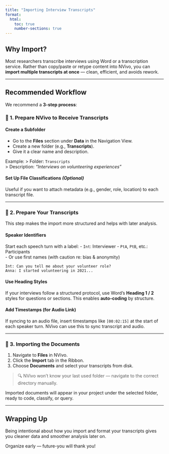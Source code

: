 ```yaml
---
title: "Importing Interview Transcripts"
format:
  html:
    toc: true
    number-sections: true
---
```


## Why Import?

Most researchers transcribe interviews using Word or a transcription service. Rather than copy/paste or retype content into NVivo, you can **import multiple transcripts at once** — clean, efficient, and avoids rework.

---

## Recommended Workflow

We recommend a **3-step process**:

### 🧱 1. Prepare NVivo to Receive Transcripts

#### Create a Subfolder
- Go to the **Files** section under **Data** in the Navigation View.
- Create a new folder (e.g., **Transcripts**).
- Give it a clear name and description.

Example:
> Folder: `Transcripts`  
> Description: *“Interviews on volunteering experiences”*

#### Set Up File Classifications *(Optional)*
Useful if you want to attach metadata (e.g., gender, role, location) to each transcript file.

---

### 📝 2. Prepare Your Transcripts

This step makes the import more structured and helps with later analysis.

#### Speaker Identifiers
Start each speech turn with a label:
- `Int`: Interviewer
- `PtA`, `PtB`, etc.: Participants  
- Or use first names (with caution re: bias & anonymity)

```text
Int: Can you tell me about your volunteer role?
Anna: I started volunteering in 2021...
```

#### Use Heading Styles
If your interviews follow a structured protocol, use Word’s **Heading 1 / 2** styles for questions or sections. This enables **auto-coding** by structure.

#### Add Timestamps (for Audio Link)
If syncing to an audio file, insert timestamps like `[00:02:15]` at the start of each speaker turn. NVivo can use this to sync transcript and audio.

---

### 📂 3. Importing the Documents

1. Navigate to **Files** in NVivo.
2. Click the **Import** tab in the Ribbon.
3. Choose **Documents** and select your transcripts from disk.

> 🔍 NVivo won’t know your last used folder — navigate to the correct directory manually.

Imported documents will appear in your project under the selected folder, ready to code, classify, or query.

---

## Wrapping Up

Being intentional about how you import and format your transcripts gives you cleaner data and smoother analysis later on.

::: {.callout-tip}
Organize early — future-you will thank you!
:::


